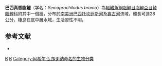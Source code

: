 {{Speciesbox 
| taxon = Semaprochilodus brama
| image = Semaprochilodus brama Castelnau.jpg
| status = NE
| status_system = IUCN3.1
| authority =  [[Achille_Valenciennes|Valenciennes]], 1850
| synonyms = *''Prochilodus brama''<br /><small>Valenciennes, 1850</small>
*''Semaprochilodus squamilentus''<br /><small>Fowler, 1941</small>
}}
'''巴西真唇脂鯉'''（学名：''Semaprochilodus brama''）為[[輻鰭魚綱|輻鰭魚綱]][[脂鯉目|脂鯉目]][[脂鯉亞目|脂鯉亞目]][[鯪脂鯉科|鯪脂鯉科]]的其中一個[[種|種]]，分布於[[南美洲|南美洲]][[巴西|巴西]][[托坎廷斯河|托坎廷斯河]]及[[鑫古河|鑫古河]]流域，體長可達28公分，棲息在底中層水域，生活習性不明。

==参考文献==
{{refbegin}}
*{{FishBase_species|genus=Semaprochilodus|species=brama|year=2013|month=8}}
{{refend}}
{{Taxonbar|from=Q6412647}}

[[Category:真唇脂鯉屬|B]]
[[Category:1850年描述的鱼类|B]]
[[Category:阿希尔·瓦朗谢讷命名的生物分类|Category:阿希尔·瓦朗谢讷命名的生物分类]]


{{魚類小作品}}